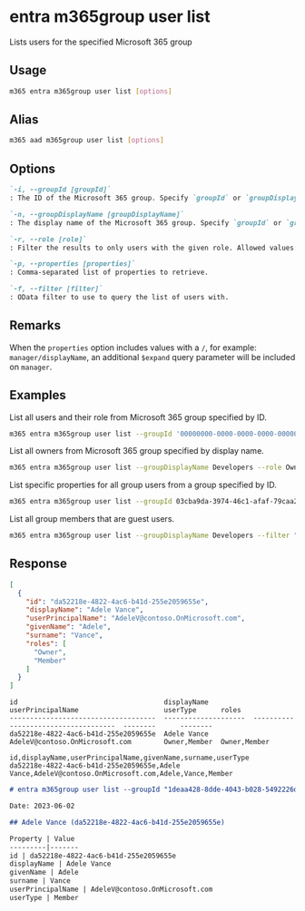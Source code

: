 
# entra m365group user list

Lists users for the specified Microsoft 365 group

## Usage

```sh
m365 entra m365group user list [options]
```

## Alias

```sh
m365 aad m365group user list [options]
```

## Options

```md definition-list
`-i, --groupId [groupId]`
: The ID of the Microsoft 365 group. Specify `groupId` or `groupDisplayName` but not both.

`-n, --groupDisplayName [groupDisplayName]`
: The display name of the Microsoft 365 group. Specify `groupId` or `groupDisplayName` but not both.

`-r, --role [role]`
: Filter the results to only users with the given role. Allowed values: `Owner`, `Member`.

`-p, --properties [properties]`
: Comma-separated list of properties to retrieve.

`-f, --filter [filter]`
: OData filter to use to query the list of users with.
```

<Global />

## Remarks

When the `properties` option includes values with a `/`, for example: `manager/displayName`, an additional `$expand` query parameter will be included on `manager`.

## Examples

List all users and their role from Microsoft 365 group specified by ID.

```sh
m365 entra m365group user list --groupId '00000000-0000-0000-0000-000000000000'
```

List all owners from Microsoft 365 group specified by display name.

```sh
m365 entra m365group user list --groupDisplayName Developers --role Owner
```

List specific properties for all group users from a group specified by ID.

```sh
m365 entra m365group user list --groupId 03cba9da-3974-46c1-afaf-79caa2e45bbe --properties "id,jobTitle,companyName,accountEnabled"
```

List all group members that are guest users.

```sh
m365 entra m365group user list --groupDisplayName Developers --filter "userType eq 'Guest'"
```

## Response

<Tabs>
  <TabItem value="JSON">

  ```json
  [
    {
      "id": "da52218e-4822-4ac6-b41d-255e2059655e",
      "displayName": "Adele Vance",
      "userPrincipalName": "AdeleV@contoso.OnMicrosoft.com",
      "givenName": "Adele",
      "surname": "Vance",
      "roles": [
        "Owner",
        "Member"
      ]
    }
  ]
  ```

  </TabItem>
  <TabItem value="Text">

  ```text
  id                                    displayName           userPrincipalName                     userType      roles
  ------------------------------------  --------------------  ------------------------------------  --------      --------
  da52218e-4822-4ac6-b41d-255e2059655e  Adele Vance           AdeleV@contoso.OnMicrosoft.com        Owner,Member  Owner,Member
  ```

  </TabItem>
  <TabItem value="CSV">

  ```csv
  id,displayName,userPrincipalName,givenName,surname,userType
  da52218e-4822-4ac6-b41d-255e2059655e,Adele Vance,AdeleV@contoso.OnMicrosoft.com,Adele,Vance,Member
  ```

  </TabItem>
  <TabItem value="Markdown">

  ```md
  # entra m365group user list --groupId "1deaa428-8dde-4043-b028-5492226d6114"

  Date: 2023-06-02

  ## Adele Vance (da52218e-4822-4ac6-b41d-255e2059655e)

  Property | Value
  ---------|-------
  id | da52218e-4822-4ac6-b41d-255e2059655e
  displayName | Adele Vance
  givenName | Adele
  surname | Vance
  userPrincipalName | AdeleV@contoso.OnMicrosoft.com
  userType | Member
  ```

  </TabItem>
</Tabs>
